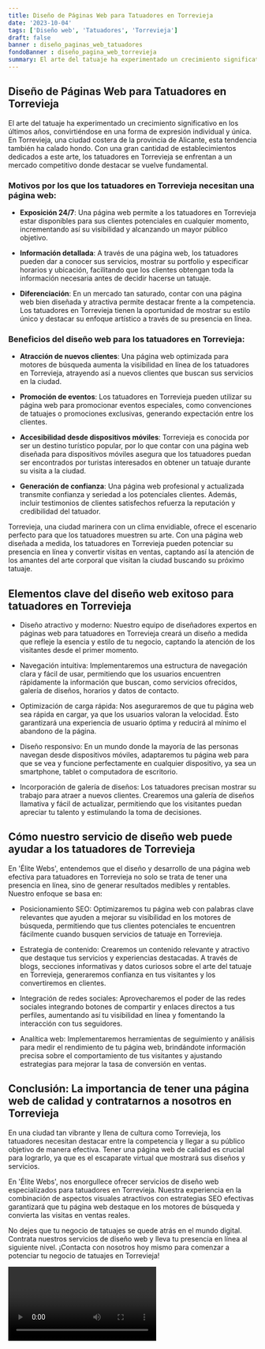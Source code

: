 ```yaml
---
title: Diseño de Páginas Web para Tatuadores en Torrevieja
date: '2023-10-04'
tags: ['Diseño web', 'Tatuadores', 'Torrevieja']
draft: false
banner : diseño_paginas_web_tatuadores
fondoBanner : diseño_pagina_web_torrevieja
summary: El arte del tatuaje ha experimentado un crecimiento significativo en los últimos años, convirtiéndose en una forma de expresión individual y única. En Torrevieja, una ciudad costera de la provincia de Alicante, esta tendencia también ha calado hondo. Con una gran cantidad de establecimientos dedicados a este arte, los tatuadores en Torrevieja se enfrentan a un mercado competitivo donde destacar se vuelve fundamental.
---
```


## Diseño de Páginas Web para Tatuadores en Torrevieja

El arte del tatuaje ha experimentado un crecimiento significativo en los últimos años, convirtiéndose en una forma de expresión individual y única. En Torrevieja, una ciudad costera de la provincia de Alicante, esta tendencia también ha calado hondo. Con una gran cantidad de establecimientos dedicados a este arte, los tatuadores en Torrevieja se enfrentan a un mercado competitivo donde destacar se vuelve fundamental.

### Motivos por los que los tatuadores en Torrevieja necesitan una página web:

* **Exposición 24/7**: Una página web permite a los tatuadores en Torrevieja estar disponibles para sus clientes potenciales en cualquier momento, incrementando así su visibilidad y alcanzando un mayor público objetivo.

* **Información detallada**: A través de una página web, los tatuadores pueden dar a conocer sus servicios, mostrar su portfolio y especificar horarios y ubicación, facilitando que los clientes obtengan toda la información necesaria antes de decidir hacerse un tatuaje.

* **Diferenciación**: En un mercado tan saturado, contar con una página web bien diseñada y atractiva permite destacar frente a la competencia. Los tatuadores en Torrevieja tienen la oportunidad de mostrar su estilo único y destacar su enfoque artístico a través de su presencia en línea.

### Beneficios del diseño web para los tatuadores en Torrevieja:

* **Atracción de nuevos clientes**: Una página web optimizada para motores de búsqueda aumenta la visibilidad en línea de los tatuadores en Torrevieja, atrayendo así a nuevos clientes que buscan sus servicios en la ciudad.

* **Promoción de eventos**: Los tatuadores en Torrevieja pueden utilizar su página web para promocionar eventos especiales, como convenciones de tatuajes o promociones exclusivas, generando expectación entre los clientes.

* **Accesibilidad desde dispositivos móviles**: Torrevieja es conocida por ser un destino turístico popular, por lo que contar con una página web diseñada para dispositivos móviles asegura que los tatuadores puedan ser encontrados por turistas interesados en obtener un tatuaje durante su visita a la ciudad.

* **Generación de confianza**: Una página web profesional y actualizada transmite confianza y seriedad a los potenciales clientes. Además, incluir testimonios de clientes satisfechos refuerza la reputación y credibilidad del tatuador.

Torrevieja, una ciudad marinera con un clima envidiable, ofrece el escenario perfecto para que los tatuadores muestren su arte. Con una página web diseñada a medida, los tatuadores en Torrevieja pueden potenciar su presencia en línea y convertir visitas en ventas, captando así la atención de los amantes del arte corporal que visitan la ciudad buscando su próximo tatuaje.

<GifSeo />

<Cta />

## Elementos clave del diseño web exitoso para tatuadores en Torrevieja

- Diseño atractivo y moderno: Nuestro equipo de diseñadores expertos en páginas web para tatuadores en Torrevieja creará un diseño a medida que refleje la esencia y estilo de tu negocio, captando la atención de los visitantes desde el primer momento.

- Navegación intuitiva: Implementaremos una estructura de navegación clara y fácil de usar, permitiendo que los usuarios encuentren rápidamente la información que buscan, como servicios ofrecidos, galería de diseños, horarios y datos de contacto.

- Optimización de carga rápida: Nos aseguraremos de que tu página web sea rápida en cargar, ya que los usuarios valoran la velocidad. Esto garantizará una experiencia de usuario óptima y reducirá al mínimo el abandono de la página.

- Diseño responsivo: En un mundo donde la mayoría de las personas navegan desde dispositivos móviles, adaptaremos tu página web para que se vea y funcione perfectamente en cualquier dispositivo, ya sea un smartphone, tablet o computadora de escritorio.

- Incorporación de galería de diseños: Los tatuadores precisan mostrar su trabajo para atraer a nuevos clientes. Crearemos una galería de diseños llamativa y fácil de actualizar, permitiendo que los visitantes puedan apreciar tu talento y estimulando la toma de decisiones.

## Cómo nuestro servicio de diseño web puede ayudar a los tatuadores de Torrevieja

En 'Élite Webs', entendemos que el diseño y desarrollo de una página web efectiva para tatuadores en Torrevieja no solo se trata de tener una presencia en línea, sino de generar resultados medibles y rentables. Nuestro enfoque se basa en:

- Posicionamiento SEO: Optimizaremos tu página web con palabras clave relevantes que ayuden a mejorar su visibilidad en los motores de búsqueda, permitiendo que tus clientes potenciales te encuentren fácilmente cuando busquen servicios de tatuaje en Torrevieja.

- Estrategia de contenido: Crearemos un contenido relevante y atractivo que destaque tus servicios y experiencias destacadas. A través de blogs, secciones informativas y datos curiosos sobre el arte del tatuaje en Torrevieja, generaremos confianza en tus visitantes y los convertiremos en clientes.

- Integración de redes sociales: Aprovecharemos el poder de las redes sociales integrando botones de compartir y enlaces directos a tus perfiles, aumentando así tu visibilidad en línea y fomentando la interacción con tus seguidores.

- Analítica web: Implementaremos herramientas de seguimiento y análisis para medir el rendimiento de tu página web, brindándote información precisa sobre el comportamiento de tus visitantes y ajustando estrategias para mejorar la tasa de conversión en ventas.

## Conclusión: La importancia de tener una página web de calidad y contratarnos a nosotros en Torrevieja

En una ciudad tan vibrante y llena de cultura como Torrevieja, los tatuadores necesitan destacar entre la competencia y llegar a su público objetivo de manera efectiva. Tener una página web de calidad es crucial para lograrlo, ya que es el escaparate virtual que mostrará sus diseños y servicios.

En 'Élite Webs', nos enorgullece ofrecer servicios de diseño web especializados para tatuadores en Torrevieja. Nuestra experiencia en la combinación de aspectos visuales atractivos con estrategias SEO efectivas garantizará que tu página web destaque en los motores de búsqueda y convierta las visitas en ventas reales.

No dejes que tu negocio de tatuajes se quede atrás en el mundo digital. Contrata nuestros servicios de diseño web y lleva tu presencia en línea al siguiente nivel. ¡Contacta con nosotros hoy mismo para comenzar a potenciar tu negocio de tatuajes en Torrevieja!

<Video />

<CtaBot job='Tatuadores' city='Torrevieja'/>

<Gmaps query='Torrevieja+españa+maps' />